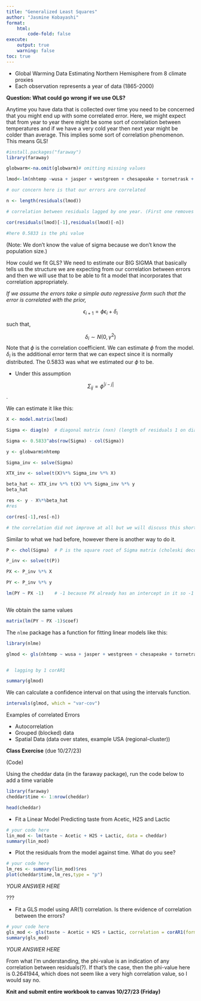```yaml
---
title: "Generalized Least Squares"
author: "Jasmine Kobayashi"
format:
    html:
        code-fold: false
execute:
    output: true
    warning: false
toc: true
---
```


* Global Warming Data Estimating Northern Hemisphere from 8 climate proxies 
* Each observation represents a year of data (1865-2000)

**Question: What could go wrong if we use OLS?**

Anytime you have data that is collected over time you need to be concerned that you might end up with some correlated error. Here, we might expect that from year to year there might be some sort of correlation between temperatures and if we have a very cold year then next year might be colder than average. This implies some sort of correlation phenomenon. This means GLS!

```r

#install.packages("faraway")
library(faraway)

```


```r
globwarm<-na.omit(globwarm)# omitting missing values 

```

```r


lmod<-lm(nhtemp ~wusa + jasper + westgreen + chesapeake + tornetrask + urals + mongolia+tasman,data=globwarm)

# our concern here is that our errors are correlated 

n <- length(residuals(lmod))

# correlation between residuals lagged by one year. (First one removes the first residuals thus looking at years 2-n). The next removes the final one and looks at 1 to n-1 and taking the correlation between a year and the subsequent year residuals.

cor(residuals(lmod)[-1],residuals(lmod)[-n])

#here 0.5833 is the phi value 

```
(Note: We don't know the value of sigma because we don't know the population size.)

How could we fit GLS? We need to estimate our BIG SIGMA that basically tells us the structure we are expecting from our correlation between errors and then we will use that to be able to fit a model that incorporates that correlation appropriately. 

*If we assume the errors take a simple auto regressive form such that the error is correlated with the prior,*

$$ \epsilon_{i+1} = \phi \epsilon_i + \delta_i $$

such that, 

$$ \delta_i \sim N(0, \gamma^2) $$
Note that $\phi$ is the correlation coefficient. We can estimate $\phi$ from the model. $\delta_i$ is the additional error term that we can expect since it is normally distributed. The 0.5833 was what we estimated our $\phi$ to be. 


* Under this assumption 

$$\Sigma_{ij} = \phi^{|i-j|}$$. 




We can estimate it like this: 

```r

 
X <- model.matrix(lmod)

Sigma <- diag(n)  # diagonal matrix (nxn) (length of residuals 1 on diags - 0 elsewhere

Sigma <- 0.5833^abs(row(Sigma) - col(Sigma))

```


```r

y <- globwarm$nhtemp

Sigma_inv <- solve(Sigma)

XTX_inv <- solve(t(X)%*% Sigma_inv %*% X)

```

```r

beta_hat <- XTX_inv %*% t(X) %*% Sigma_inv %*% y
beta_hat

```


```r

res <- y - X%*%beta_hat
#res

cor(res[-1],res[-n])

# the correlation did not improve at all but we will discuss this shortly

```


Similar to what we had before, however there is another way to do it. 

```r

P <- chol(Sigma)  # P is the square root of Sigma matrix (choleski decomposition)

P_inv <- solve(t(P))

PX <- P_inv %*% X

PY <- P_inv %*% y

lm(PY ~ PX -1)    # -1 because PX already has an intercept in it so -1 makes sure that no additional intercept is fitted



```

We obtain the same values 

```r

matrix(lm(PY ~ PX -1)$coef)

```
The `nlme` package has a function for fitting linear models like this: 

```r
library(nlme)

glmod <- gls(nhtemp ~ wusa + jasper + westgreen + chesapeake + tornetrask + urals + mongolia + tasman, correlation = corAR1(form = ~ year), data = globwarm)


#  lagging by 1 corAR1
```


```r

summary(glmod)

```
We can calculate a confidence interval on that using the intervals function. 

```r

intervals(glmod, which = "var-cov")

```
Examples of correlated Errors 

* Autocorrelation 
* Grouped (blocked) data
* Spatial Data (data over states, example USA (regional-cluster))


**Class Exercise** (due 10/27/23)

(Code)

Using the cheddar data (in the faraway package), run the code below to add a time variable

```r
library(faraway)
cheddar$time <- 1:nrow(cheddar)

head(cheddar)
```


* Fit a Linear Model Predicting taste from Acetic, H2S and Lactic
```r
# your code here
lin_mod <- lm(taste ~ Acetic + H2S + Lactic, data = cheddar)
summary(lin_mod)
```


* Plot the residuals from the model against time. What do you see?

```r
# your code here
lm_res <- summary(lin_mod)$res
plot(cheddar$time,lm_res,type = "p")
```

*YOUR ANSWER HERE*

???

* Fit a GLS model using AR(1) correlation. Is there evidence of correlation between the errors?

```r
# your code here
gls_mod <- gls(taste ~ Acetic + H2S + Lactic, correlation = corAR1(form = ~ time), data = cheddar)
summary(gls_mod)
```

*YOUR ANSWER HERE*

From what I'm understanding, the phi-value is an indication of any correlation between residuals(?). If that's the case, then the phi-value here is 0.2641944, which does not seem like a very high correlation value, so I would say no. 

**Knit and submit entire workbook to canvas 10/27/23 (Friday)**

